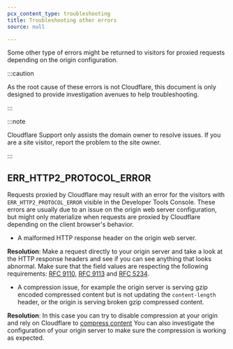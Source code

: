 ```yaml
---
pcx_content_type: troubleshooting
title: Troubleshooting other errors
source: null

---
```


Some other type of errors might be returned to visitors for proxied requests depending on the origin configuration.

:::caution


As the root cause of these errors is not Cloudflare, this document is only designed to provide investigation avenues to help troubleshooting.


:::

:::note


Cloudflare Support only assists the domain owner to resolve issues. If you are a site visitor, report the problem to the site owner.


:::

## ERR\_HTTP2\_PROTOCOL\_ERROR

Requests proxied by Cloudflare may result with an error for the visitors with `ERR_HTTP2_PROTOCOL_ERROR` visible in the Developer Tools Console.
These errors are usually due to an issue on the origin web server configuration, but might only materialize when requests are proxied by Cloudflare depending on the client browser's behavior.

* A malformed HTTP response header on the origin web server.

**Resolution**: Make a request directly to your origin server and take a look at the HTTP response headers and see if you can see anything that looks abnormal.
Make sure that the field values are respecting the following requirements: [RFC 9110](https://www.rfc-editor.org/rfc/rfc9110.html#section-5.5), [RFC 9113](https://www.rfc-editor.org/rfc/rfc9113.html#section-8.2.1) and [RFC 5234](https://www.rfc-editor.org/rfc/rfc5234#appendix-B.1).

* A compression issue, for example the origin server is serving gzip encoded compressed content but is not updating the `content-length` header, or the origin is serving broken gzip compressed content.

**Resolution**: In this case you can try to disable compression at your origin and rely on Cloudflare to [compress content](/speed/optimization/content/compression/)
You can also investigate the configuration of your origin server to make sure the compression is working as expected.
